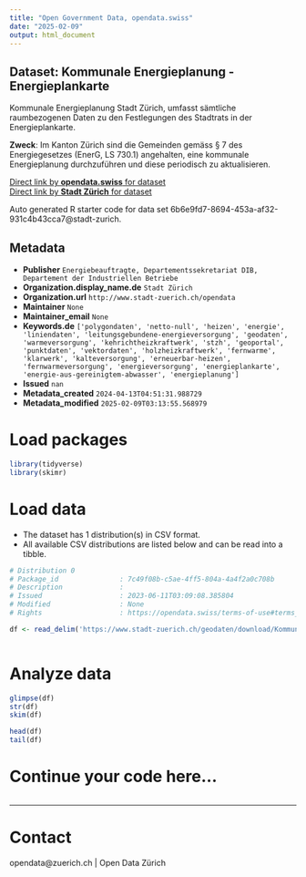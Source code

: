 ```yaml
---
title: "Open Government Data, opendata.swiss"
date: "2025-02-09"
output: html_document
---
```


## Dataset: Kommunale Energieplanung - Energieplankarte

Kommunale Energieplanung Stadt Zürich, umfasst sämtliche raumbezogenen Daten zu den Festlegungen des Stadtrats in der Energieplankarte.

**Zweck**: Im Kanton Zürich sind die Gemeinden gemäss § 7 des Energiegesetzes (EnerG, LS 730.1) angehalten, eine kommunale Energieplanung durchzuführen und diese periodisch zu aktualisieren.

[Direct link by **opendata.swiss** for dataset](https://opendata.swiss/de/dataset/kommunale-energieplanung-energieplankarte)<br>
[Direct link by **Stadt Zürich** for dataset](https://data.stadt-zuerich.ch/dataset/geo_kommunale_energieplanung___energieplankarte)

Auto generated R starter code for data set 6b6e9fd7-8694-453a-af32-931c4b43cca7@stadt-zurich.

## Metadata

- **Publisher** `Energiebeauftragte, Departementssekretariat DIB, Departement der Industriellen Betriebe`
- **Organization.display_name.de** `Stadt Zürich`
- **Organization.url** `http://www.stadt-zuerich.ch/opendata`
- **Maintainer** `None`
- **Maintainer_email** `None`
- **Keywords.de** `['polygondaten', 'netto-null', 'heizen', 'energie', 'liniendaten', 'leitungsgebundene-energieversorgung', 'geodaten', 'warmeversorgung', 'kehrichtheizkraftwerk', 'stzh', 'geoportal', 'punktdaten', 'vektordaten', 'holzheizkraftwerk', 'fernwarme', 'klarwerk', 'kalteversorgung', 'erneuerbar-heizen', 'fernwarmeversorgung', 'energieversorgung', 'energieplankarte', 'energie-aus-gereinigtem-abwasser', 'energieplanung']`
- **Issued** `nan`
- **Metadata_created** `2024-04-13T04:51:31.988729`
- **Metadata_modified** `2025-02-09T03:13:55.568979`


# Load packages

```r

library(tidyverse)
library(skimr)

```

# Load data

-   The dataset has 1 distribution(s) in CSV format.
-   All available CSV distributions are listed below and can be read into a tibble.

```r

# Distribution 0
# Package_id               : 7c49f08b-c5ae-4ff5-804a-4a4f2a0c708b
# Description              : 
# Issued                   : 2023-06-11T03:09:08.385804
# Modified                 : None
# Rights                   : https://opendata.swiss/terms-of-use#terms_open

df <- read_delim('https://www.stadt-zuerich.ch/geodaten/download/Kommunale_Energieplanung___Energieplankarte?format=10008')



```

# Analyze data

```r

glimpse(df)
str(df)
skim(df)

head(df)
tail(df)

```

# Continue your code here...

```r

```

------------------------------------------------------------------------

# Contact

opendata@zuerich.ch | Open Data Zürich
